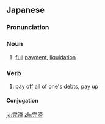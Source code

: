 ==Japanese==
{{ja-kanjitab|かん|さい|yomi=on}}

===Pronunciation===
{{ja-pron|かんさい|y=o}}

===Noun===
{{ja-noun|かんさい}}

# [[full]] [[payment]], [[liquidation]]

===Verb===
{{ja-verb-suru|tr=trans|かんさい}}

# [[pay off]] all of one's debts, [[pay up]]

====Conjugation====
{{ja-suru|かんさい}}

[[ja:完済]]
[[zh:完済]]